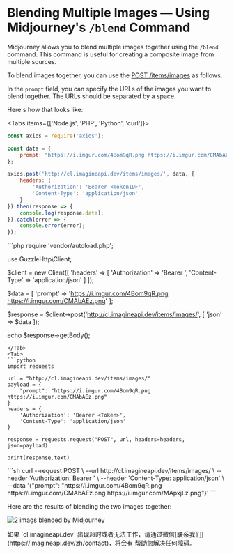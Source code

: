 
# Blending Multiple Images — Using Midjourney's `/blend` Command

Midjourney allows you to blend multiple images together using the `/blend` command. This command is useful for creating a composite image from multiple sources.

To blend images together, you can use the [POST /items/images](/aypeeeye/image#post-itemsimages) as follows.

In the `prompt` field, you can specify the URLs of the images you want to blend together. The URLs should be separated by a space.

Here's how that looks like:

<Tabs items={['Node.js', 'PHP', 'Python', 'curl']}>
<Tab>
```js
const axios = require('axios');

const data = {
    prompt: "https://i.imgur.com/4Bom9qR.png https://i.imgur.com/CMAbAEz.png"
};

axios.post('http://cl.imagineapi.dev/items/images/', data, {
    headers: {
        'Authorization': 'Bearer <TokenID>',
        'Content-Type': 'application/json'
    }
}).then(response => {
    console.log(response.data);
}).catch(error => {
    console.error(error);
});
```
</Tab>
<Tab>
```php
require 'vendor/autoload.php';

use GuzzleHttp\Client;

$client = new Client([
    'headers' => [
        'Authorization' => 'Bearer <TokenID>',
        'Content-Type' => 'application/json'
    ]
]);

$data = [
    'prompt' => 'https://i.imgur.com/4Bom9qR.png https://i.imgur.com/CMAbAEz.png'
];

$response = $client->post('http://cl.imagineapi.dev/items/images/', [
    'json' => $data
]);

echo $response->getBody();
```
</Tab>
<Tab>
```python
import requests

url = "http://cl.imagineapi.dev/items/images/"
payload = {
    "prompt": "https://i.imgur.com/4Bom9qR.png https://i.imgur.com/CMAbAEz.png"
}
headers = {
    'Authorization': 'Bearer <Token>',
    'Content-Type': 'application/json'
}

response = requests.request("POST", url, headers=headers, json=payload)

print(response.text)
```
</Tab>
<Tab>
```sh
curl --request POST \
  --url http://cl.imagineapi.dev/items/images/ \
  --header 'Authorization: Bearer <TokenID>' \
  --header 'Content-Type: application/json' \
  --data '{"prompt": "https://i.imgur.com/4Bom9qR.png https://i.imgur.com/CMAbAEz.png https://i.imgur.com/MApxjLz.png"}'
```
</Tab>


</Tabs>

Here are the results of blending the two images together:

![2 imags blended by Midjourney](/blended-images.png)

<Callout type="warning">
如果 `cl.imagineapi.dev` 出现超时或者无法工作，请通过微信[联系我们](https://imagineapi.dev/zh/contact)，将会有 帮助您解决任何障碍。
</Callout>
